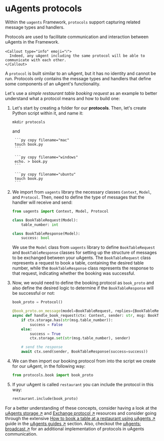 
# uAgents protocols

Within the `uagents` Framework, `protocols` support capturing related message types and handlers.

Protocols are used to facilitate communication and interaction between uAgents in the Framework.

    <Callout type="info" emoji="ℹ️">
      Indeed, any uAgent including the same protocol will be able to communicate with each other.
    </Callout>

A `protocol` is built similar to an uAgent, but it has no identity and cannot be run. Protocols only contains the message types and handlers that define some components of an uAgent's functionality.

Let's use a _simple restaurant table booking request_ as an example to better understand what a protocol means and how to build one:

1. Let's start by creating a folder for our **protocols**. Then, let's create Python script within it, and name it:

   `mkdir protocols`

   and 

    <CodeGroup hasCopy isOSFile>

        ```py copy filename="mac"
        touch book.py
        ```

        ```py copy filename="windows"
        echo. > book.py
        ```

        ```py copy filename="ubuntu"
        touch book.py
        ```

    </CodeGroup>

2. We import from `uagents` library the necessary classes `Context`, `Model`, and `Protocol`. Then, need to define the type of messages that the handler will receive and send:

   ```py copy
   from uagents import Context, Model, Protocol

   class BookTableRequest(Model):
       table_number: int

   class BookTableResponse(Model):
       success: bool
   ```

   We use the `Model` class from `uagents` library to define `BookTableRequest` and `BookTableResponse` classes for setting up the structure of messages to be exchanged between your uAgents. The `BookTableRequest` class represents a request to book a table, containing the desired table number, while the `BookTableResponse` class represents the response to that request, indicating whether the booking was successful.

3. Now, we would need to define the booking protocol as `book_proto` and also define the desired logic to determine if the `BookTableResponse` will be successful or not:

   ```py copy
   book_proto = Protocol()

   @book_proto.on_message(model=BookTableRequest, replies={BookTableResponse})
   async def handle_book_request(ctx: Context, sender: str, msg: BookTableRequest):
       if ctx.storage.has(str(msg.table_number)):
           success = False
       else:
           success = True
           ctx.storage.set(str(msg.table_number), sender)

       # send the response
       await ctx.send(sender, BookTableResponse(success=success))
   ```

4. We can then import our booking protocol from into the script we create for our uAgent, in the following way:

   ```py copy
   from protocols.book import book_proto
   ```

5. If your uAgent is called `restaurant` you can include the protocol in this way:

   ```py copy
   restaurant.include(book_proto)
   ```

For a better understanding of these concepts, consider having a look at the [uAgents storage ↗️](/references/uagents/uagents-protocols/storage) and [Exchange protocol ↗️](/references/uagents/uagents-protocols/exchange-protocol) resources and consider going through the extensive [How to book a table at a restaurant using uAgents ↗️](/examples/table-booking-demo) guide in the [uAgents guides ↗️](/guides#ai-agents) section. Also, checkout the [uAgents: broadcast ↗️](/examples/broadcast) for an additional implementation of protocols in uAgents communication.
